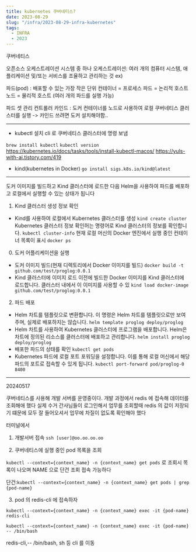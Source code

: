 ```yaml
---
title: kubernetes 쿠버네티스?
date: 2023-08-29
slug: "/infra/2023-08-29-infra-kubernetes"
tags:
  - INFRA
  - 2023
---
```


쿠버네티스

오픈소스 오케스트레이션 시스템 중 하나
오케스트레이션: 여러 개의 컴퓨터 시스템, 애플리케이션 및/또는 서비스를 조율하고 관리하는 것
ex)

파드(pod) : 배포할 수 있는 가장 작은 단위
컨테이너 = 프로세스
파드 = 논리적 호스트
노드 = 물리적 호스트 (여러 개의 파드를 실행 가능)

파드 셋 관리
컨트롤러
카인드 : 도커 컨테이너를 노드로 사용하여 로컬 쿠버네티스 클러스터를 실행
-> 카인드 쓰려면 도커 설치해야함..

___
* kubectl 설치
cli 로 쿠버네티스 클러스터에 명령 보냄

`brew install kubectl`
`kubectl version`
https://kubernetes.io/docs/tasks/tools/install-kubectl-macos/
https://yuls-with-ai.tistory.com/419

* kind(kubernetes in Docker)
`go install sigs.k8s.io/kind@latest`

---


도커 이미지를 빌드하고
Kind 클러스터에 로드한 다음
Helm을 사용하여 파드를 배포하고
로컬에서 실행할 수 있는 상태가 됩니다


1. Kind 클러스터 생성 정보 확인

- Kind를 사용하여 로컬에서 Kubernetes 클러스터를 생성
`kind create cluster`
Kubernetes 클러스터 정보 확인허는 명령어로 Kind 클러스터의 정보를 확인합니다.
`kubectl cluster-info`
현재 로컬 머신의 Docker 엔진에서 실행 중인 컨테이너 목록이 표시
`docker ps`

0. 도커 어플리케이션을 실행

- 도커 이미지 빌드(현재 디렉토리에서 Docker 이미지를 빌드)
`docker build -t github.com/test/proglog:0.0.1`
- Kind 클러스터에 이미지 로드
이전에 빌드한 Docker 이미지를 Kind 클러스터에 로드합니다. 클러스터 내에서 이 이미지를 사용할 수 있
`kind load docker-image github.com/test/proglog:0.0.1`

2. 파드 배포

- Helm 차트를 템플릿으로 변환합니다. 이 명령은 Helm 차트를 템플릿으로만 보여주며, 실제로 배포하지는 않습니다.
`helm template proglog deploy/proglog`
- Helm 차트를 사용하여 Kubernetes 클러스터에 프로그램을 배포합니다. Helm은 차트에 정의된 리소스를 클러스터에 배포하고 관리합니다.
`helm install proglog deploy/proglog`
- 배포한 파드의 상태를 확인
`kubectl get pods`
- Kubernetes 파드에 로컬 포트 포워딩을 설정합니다. 이를 통해 로컬 머신에서 해당 파드의 포트로 접속할 수 있게 됩니다.
`kubectl port-forward pod/proglog-0 8400`

___

20240517

쿠버네티스를 사용해 개발 서버를 운영중이다.
개발 과정에서 redis 에 접속해 데이터를 조회해애 했다
실제 수거 간사님들이 로그인해서 업무를 조회할때 redis 의 값이 저장되기 떄문에
모두 잘 들어오셔서 업무에 차질이 없도록 확인해야 했다

터미널에서
1. 개발서버 접속
`ssh [user]@oo.oo.oo.oo `

2. 쿠버네티스에 실행 중인 pod 목록을 조회

`kubectl --context={context_name} -n {context_name} get pods`
로 조회시 목록이 나오며 NAME 으로 단건 조회 접속 가능하다

단건:`kubectl --context={context_name} -n {context_name} get pods | grep {pod-name}`

3. pod 의 redis-cli 에 접속하자

`kubectl --context={context_name} -n {context_name} exec -it {pod-name} redis-cli`

`kubectl --context={context_name} -n {context_name} exec -it {pod-name}  -- /bin/bash`

redis-cli,-- /bin/bash, sh 등 cli 를 이동
